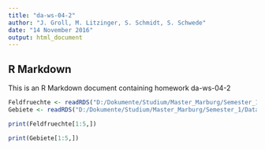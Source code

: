 ```yaml
---
title: "da-ws-04-2"
author: "J. Groll, M. Litzinger, S. Schmidt, S. Schwede"
date: "14 November 2016"
output: html_document
---
```


## R Markdown

This is an R Markdown document containing homework da-ws-04-2

```r
Feldfruechte <- readRDS("D:/Dokumente/Studium/Master_Marburg/Semester_1/Data_Analysis/da-ws-04-1/fruechte_clean.Rds")
Gebiete <- readRDS("D:/Dokumente/Studium/Master_Marburg/Semester_1/Data_Analysis/da-ws-04-1/flaeche_clean.Rds")

print(Feldfruechte[1:5,])

print(Gebiete[1:5,])
```
